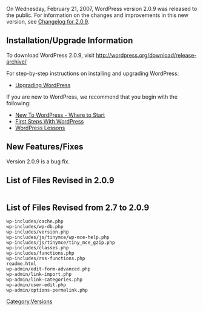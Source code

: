 On Wednesday, February 21, 2007, WordPress version 2.0.9 was released to the public. For information on the changes and improvements in this new version, see [[Changelog/2.0.9|Changelog for 2.0.9]].

==Installation/Upgrade Information==
To download WordPress 2.0.9, visit http://wordpress.org/download/release-archive/

For step-by-step instructions on installing and upgrading WordPress:

* [[Upgrading WordPress]]

If you are new to WordPress, we recommend that you begin with the following:
* [[New To WordPress - Where to Start]]
* [[First Steps With WordPress]]
* [[WordPress Lessons]]

==New Features/Fixes==
Version 2.0.9 is a bug fix.

==List of Files Revised in 2.0.9==
<pre>

</pre>

==List of Files Revised from 2.7 to 2.0.9==
<pre>
wp-includes/cache.php
wp-includes/wp-db.php
wp-includes/version.php
wp-includes/js/tinymce/wp-mce-help.php
wp-includes/js/tinymce/tiny_mce_gzip.php
wp-includes/classes.php
wp-includes/functions.php
wp-includes/rss-functions.php
readme.html
wp-admin/edit-form-advanced.php
wp-admin/link-import.php
wp-admin/link-categories.php
wp-admin/user-edit.php
wp-admin/options-permalink.php
</pre>

{{Versions}}

[[Category:Versions]]